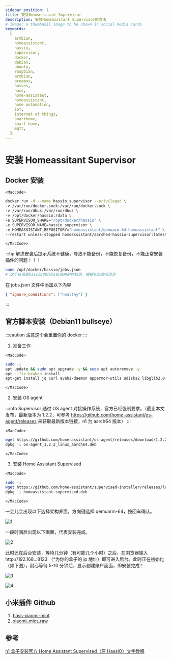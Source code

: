 ```yaml
---
sidebar_position: 1
title: 安装Homeassitant Supervisor
description: 安装Homeassitant Supervisor的方法
# image: a thumbnail image to be shown in social media cards
keywords:
  [
    armbian,
    homeassistant,
    hassio,
    supervisor,
    docker,
    debian,
    ubuntu,
    raspbian,
    armbian,
    proxmox,
    hassos,
    hass,
    home-assistant,
    homeassistant,
    home automation,
    iot,
    internet of things,
    smarthome,
    smart home,
    mqtt,
  ]
---
```



# 安装 Homeassitant Supervisor

## Docker 安装

```mdx-code-block
<MacCode>
```

```bash showLineNumbers
docker run -d --name hassio_supervisor --privileged \
-v /var/run/docker.sock:/var/run/docker.sock \
-v /var/run/dbus:/var/run/dbus \
-v /opt/docker/hassio:/data \
-e SUPERVISOR_SHARE="/opt/docker/hassio" \
-e SUPERVISOR_NAME=hassio_supervisor \
-e HOMEASSISTANT_REPOSITORY="homeassistant/qemuarm-64-homeassistant" \
--restart unless-stopped homeassistant/aarch64-hassio-supervisor:latest
```

```mdx-code-block
</MacCode>
```

:::tip
解决安装后提示系统不健康，导致不能备份，不能恢复备份，不能正常安装插件的问题！！！

```bash showLineNumbers
nano /opt/docker/hassio/jobs.json
# 这个目录是hassio的data目录映射的目录，根据实际情况而定
```

在 jobs.json 文件中添加以下内容

```json showLineNumbers
{ "ignore_conditions": ["healthy"] }
```

:::

## 官方脚本安装（Debian11 bullseye）

:::caution
注意这个会重置你的 docker
:::

1. 准备工作

```mdx-code-block
<MacCode>
```

```bash showLineNumbers
sudo -i
apt update && sudo apt upgrade -y && sudo apt autoremove -y
apt --fix-broken install
apt-get install jq curl avahi-daemon apparmor-utils udisks2 libglib2.0-bin network-manager dbus wget -y
```

```mdx-code-block
</MacCode>
```

2. 安装 OS agent

:::info
Supervisor 通过 OS agent 对接操作系统，官方已经强制要求。（截止本文发布，最新版本为 1.2.2，可参考 https://github.com/home-assistant/os-agent/releases 来获取最新版本链接，n1 为 aarch64 版本）
:::

```mdx-code-block
<MacCode>
```

```bash showLineNumbers
wget https://github.com/home-assistant/os-agent/releases/download/1.2.2/os-agent_1.2.2_linux_aarch64.deb
dpkg -i os-agent_1.2.2_linux_aarch64.deb
```

```mdx-code-block
</MacCode>
```

3. 安装 Home Assistant Supervised

```mdx-code-block
<MacCode>
```

```bash showLineNumbers
sudo -i
wget https://github.com/home-assistant/supervised-installer/releases/latest/download/homeassistant-supervised.deb
dpkg -i homeassistant-supervised.deb
```

```mdx-code-block
</MacCode>
```

一会儿会出现以下选择架构界面，方向键选择 qemuarm-64，按回车确认。

![1](../assets/1.webp)

一段时间后出现以下画面，代表安装完成。

![2](../assets/2.webp)

此时还在后台安装，等待几分钟（有可能几个小时）之后，在浏览器输入http://192.168.*.*:8123 （\*为你的盒子的 ip 地址）即可进入后台。此时正在初始化（如下图），耐心等待 5-10 分钟后，显示创建账户画面，即安装完成！

![3](../assets/3.webp)

![4](../assets/4.webp)

## 小米插件 Github

1. [hass-xiaomi-miot](https://github.com/al-one/hass-xiaomi-miot)
2. [xiaomi_miot_raw](https://github.com/ha0y/xiaomi_miot_raw)

## 参考

[n1 盒子安装官方 Home Assistant Supervised（原 HassIO）文字教程](https://www.bilibili.com/read/cv16695201)
